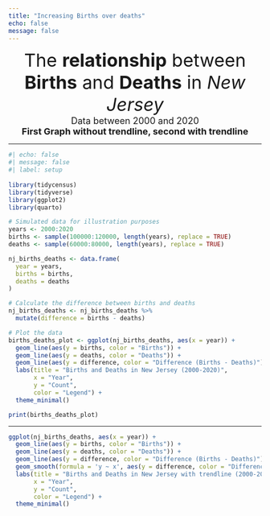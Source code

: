 ```yaml
---
title: "Increasing Births over deaths"
echo: false
message: false
---
```


<style>
.title {
  font-size: 36px;
  text-align: center;
}

.content {
  font-size: 18px;
  text-align: center;
}
</style>

<div class="title">The **relationship** between <br> **Births** and **Deaths** in *New Jersey*</div>

<div class="content">Data between 2000 and 2020</div>
<div class="content">**First Graph without trendline, second with trendline**</div>
<hr>

```r
#| echo: false
#| message: false
#| label: setup
 
library(tidycensus)
library(tidyverse)
library(ggplot2)
library(quarto)
```


```r
# Simulated data for illustration purposes
years <- 2000:2020
births <- sample(100000:120000, length(years), replace = TRUE)
deaths <- sample(60000:80000, length(years), replace = TRUE)

nj_births_deaths <- data.frame(
  year = years,
  births = births,
  deaths = deaths
)
```

```r
# Calculate the difference between births and deaths
nj_births_deaths <- nj_births_deaths %>%
  mutate(difference = births - deaths)

# Plot the data
births_deaths_plot <- ggplot(nj_births_deaths, aes(x = year)) +
  geom_line(aes(y = births, color = "Births")) +
  geom_line(aes(y = deaths, color = "Deaths")) +
  geom_line(aes(y = difference, color = "Difference (Births - Deaths)")) +
  labs(title = "Births and Deaths in New Jersey (2000-2020)",
       x = "Year",
       y = "Count",
       color = "Legend") +
  theme_minimal()

print(births_deaths_plot)
```

<hr>

```r
ggplot(nj_births_deaths, aes(x = year)) +
  geom_line(aes(y = births, color = "Births")) +
  geom_line(aes(y = deaths, color = "Deaths")) +
  geom_line(aes(y = difference, color = "Difference (Births - Deaths)")) +
  geom_smooth(formula = 'y ~ x', aes(y = difference, color = "Difference (Births - Deaths)"), method = "lm", se = FALSE, linetype = "dashed") +
  labs(title = "Births and Deaths in New Jersey with trendline (2000-2020)",
       x = "Year",
       y = "Count",
       color = "Legend") +
  theme_minimal()
```


